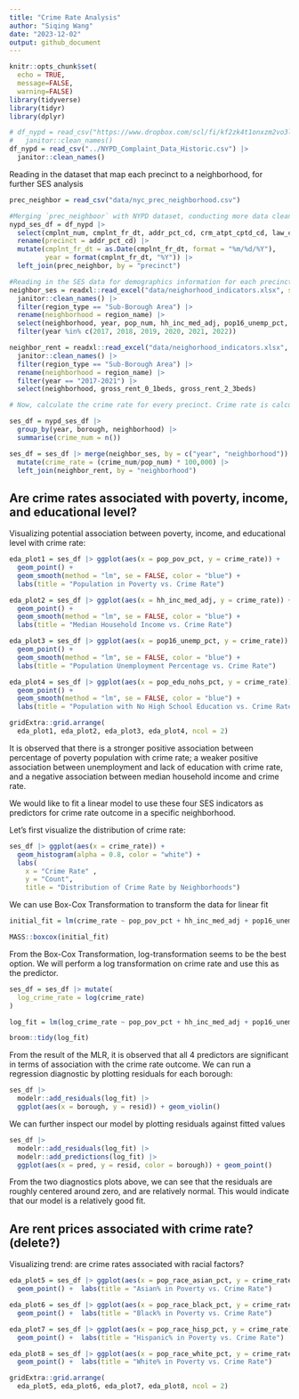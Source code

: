 ```yaml
---
title: "Crime Rate Analysis"
author: "Siqing Wang"
date: "2023-12-02"
output: github_document
---
```


```r
knitr::opts_chunk$set(
  echo = TRUE,
  message=FALSE,
  warning=FALSE)
library(tidyverse)
library(tidyr)
library(dplyr)
```

```r
# df_nypd = read_csv("https://www.dropbox.com/scl/fi/kf2zk4t1onxzm2vo3lpkq/NYPD_Complaint_Data_Historic.csv?rlkey=ly36vi9v66sno80eir6rohlwn&dl=1", na = "(null)") |> # some values are coded as "(null)" in the df; rewrite them as NA
#   janitor::clean_names() 
df_nypd = read_csv("../NYPD_Complaint_Data_Historic.csv") |> 
  janitor::clean_names()
```

Reading in the dataset that map each precinct to a neighborhood, for further SES analysis
```r
prec_neighbor = read_csv("data/nyc_prec_neighborhood.csv")
```


```r
#Merging `prec_neighboor` with NYPD dataset, conducting more data cleaning. The resulting `nypd_ses_df` only contains variables of interest for SES analysis. `nypd_ses_df` now contains neighboorhood information, as well as other necessary data from the original master data 
nypd_ses_df = df_nypd |> 
  select(cmplnt_num, cmplnt_fr_dt, addr_pct_cd, crm_atpt_cptd_cd, law_cat_cd, susp_age_group, susp_race, susp_sex, vic_age_group, vic_race, vic_sex, ofns_desc, pd_desc) |> 
  rename(precinct = addr_pct_cd) |> 
  mutate(cmplnt_fr_dt = as.Date(cmplnt_fr_dt, format = "%m/%d/%Y"),
         year = format(cmplnt_fr_dt, "%Y")) |> 
  left_join(prec_neighbor, by = "precinct")
```


```r
#Reading in the SES data for demographics information for each precinct/neighboorhood, and only keeping the relevant SES indicators. `neighbor_ses` df includes information on population, income, umemployment, poverty, education, and racial factors for every neighborhood. 
neighbor_ses = readxl::read_excel("data/neighorhood_indicators.xlsx", sheet = "Data") |> 
  janitor::clean_names() |> 
  filter(region_type == "Sub-Borough Area") |> 
  rename(neighborhood = region_name) |> 
  select(neighborhood, year, pop_num, hh_inc_med_adj, pop16_unemp_pct, pop_edu_collp_pct, pop_edu_nohs_pct, pop_pov_pct, pop_race_asian_pct, pop_race_black_pct, pop_race_hisp_pct, pop_race_white_pct, pop_foreign_pct) |> 
  filter(year %in% c(2017, 2018, 2019, 2020, 2021, 2022))

neighbor_rent = readxl::read_excel("data/neighorhood_indicators.xlsx", sheet = "Data") |> 
  janitor::clean_names() |> 
  filter(region_type == "Sub-Borough Area") |> 
  rename(neighborhood = region_name) |> 
  filter(year == "2017-2021") |> 
  select(neighborhood, gross_rent_0_1beds, gross_rent_2_3beds)
```


```r
# Now, calculate the crime rate for every precinct. Crime rate is calculated by dividing the number of crimes committed per neighborhood over the total population of that neighborhood, then times 100,000. Then merge the crime rate data with other relevant socioeconomic data. We focus only on the 2021 data. `ses_df` contains crime rate and other SES data per neighborhood, by year 

ses_df = nypd_ses_df |> 
  group_by(year, borough, neighborhood) |> 
  summarise(crime_num = n())

ses_df = ses_df |> merge(neighbor_ses, by = c("year", "neighborhood")) |> 
  mutate(crime_rate = (crime_num/pop_num) * 100,000) |> 
  left_join(neighbor_rent, by = "neighborhood")
```

## Are crime rates associated with poverty, income, and educational level? 

Visualizing potential association between poverty, income, and educational level with crime rate: 
```r
eda_plot1 = ses_df |> ggplot(aes(x = pop_pov_pct, y = crime_rate)) +
  geom_point() +  
  geom_smooth(method = "lm", se = FALSE, color = "blue") +
  labs(title = "Population in Poverty vs. Crime Rate")

eda_plot2 = ses_df |> ggplot(aes(x = hh_inc_med_adj, y = crime_rate)) +
  geom_point() + 
  geom_smooth(method = "lm", se = FALSE, color = "blue") +
  labs(title = "Median Household Income vs. Crime Rate")

eda_plot3 = ses_df |> ggplot(aes(x = pop16_unemp_pct, y = crime_rate)) +
  geom_point() + 
  geom_smooth(method = "lm", se = FALSE, color = "blue") +
  labs(title = "Population Unemployment Percentage vs. Crime Rate")

eda_plot4 = ses_df |> ggplot(aes(x = pop_edu_nohs_pct, y = crime_rate)) +
  geom_point() + 
  geom_smooth(method = "lm", se = FALSE, color = "blue") +
  labs(title = "Population with No High School Education vs. Crime Rate")

gridExtra::grid.arrange(
  eda_plot1, eda_plot2, eda_plot3, eda_plot4, ncol = 2)
```

It is observed that there is a stronger positive association between percentage of poverty population with crime rate; a weaker positive association between unemployment and lack of education with crime rate, and a negative association between median household income and crime rate. 

We would like to fit a linear model to use these four SES indicators as predictors for crime rate outcome in a specific neighborhood.

Let's first visualize the distribution of crime rate:
```r
ses_df |> ggplot(aes(x = crime_rate)) +
  geom_histogram(alpha = 0.8, color = "white") + 
  labs(
    x = "Crime Rate" ,
    y = "Count",
    title = "Distribution of Crime Rate by Neighborhoods")
```

We can use Box-Cox Transformation to transform the data for linear fit
```r
initial_fit = lm(crime_rate ~ pop_pov_pct + hh_inc_med_adj + pop16_unemp_pct + pop_edu_nohs_pct, data = ses_df)

MASS::boxcox(initial_fit)
```

From the Box-Cox Transformation, log-transformation seems to be the best option. We will perform a log transformation on crime rate and use this as the predictor.
```r
ses_df = ses_df |> mutate(
  log_crime_rate = log(crime_rate)
)

log_fit = lm(log_crime_rate ~ pop_pov_pct + hh_inc_med_adj + pop16_unemp_pct + pop_edu_nohs_pct, data = ses_df)

broom::tidy(log_fit)
```

From the result of the MLR, it is observed that all 4 predictors are significant in terms of association with the crime rate outcome. We can run a regression diagnostic by plotting residuals for each borough:
```r
ses_df |> 
  modelr::add_residuals(log_fit) |> 
  ggplot(aes(x = borough, y = resid)) + geom_violin()
```

We can further inspect our model by plotting residuals against fitted values
```r
ses_df |> 
  modelr::add_residuals(log_fit) |> 
  modelr::add_predictions(log_fit) |> 
  ggplot(aes(x = pred, y = resid, color = borough)) + geom_point()
```

From the two diagnostics plots above, we can see that the residuals are roughly centered around zero, and are relatively normal. This would indicate that our model is a relatively good fit. 




## Are rent prices associated with crime rate?  (delete?)

Visualizing trend: are crime rates associated with racial factors?
```r
eda_plot5 = ses_df |> ggplot(aes(x = pop_race_asian_pct, y = crime_rate)) +
  geom_point() +  labs(title = "Asian% in Poverty vs. Crime Rate")

eda_plot6 = ses_df |> ggplot(aes(x = pop_race_black_pct, y = crime_rate)) +
  geom_point() +  labs(title = "Black% in Poverty vs. Crime Rate")

eda_plot7 = ses_df |> ggplot(aes(x = pop_race_hisp_pct, y = crime_rate)) +
  geom_point() +  labs(title = "Hispanic% in Poverty vs. Crime Rate")

eda_plot8 = ses_df |> ggplot(aes(x = pop_race_white_pct, y = crime_rate)) +
  geom_point() +  labs(title = "White% in Poverty vs. Crime Rate")

gridExtra::grid.arrange(
  eda_plot5, eda_plot6, eda_plot7, eda_plot8, ncol = 2)
```

